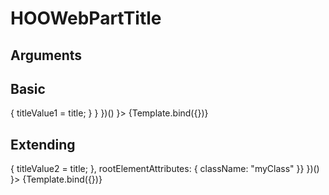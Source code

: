 
<Meta title="Molecules/WebPart/HOOWebPartTitle" component={HOOWebPartTitle}/>

# HOOWebPartTitle


## Arguments

<ArgsTable of={HOOWebPartTitle} />


## Basic
<Canvas>
  <Story 
    name="Basic"
    args = { 
      (function() {
      let titleValue1 = null;
      return { title: titleValue1, placeholder: "Web Part Title", editMode: true, updateTitle: (title) => { titleValue1 = title; } }
      })()
    }>
    {Template.bind({})}
  </Story>
</Canvas>

## Extending
<Canvas>
  <Story 
    name="Extending"
    args = { 
      (function() {
      let titleValue2 = null;
      return { title: titleValue2, placeholder: "Web Part Title", editMode: true, updateTitle: (title) => { titleValue2 = title; }, rootElementAttributes: { className: "myClass" }}
      })()
    }>
    {Template.bind({})}
  </Story>
</Canvas>